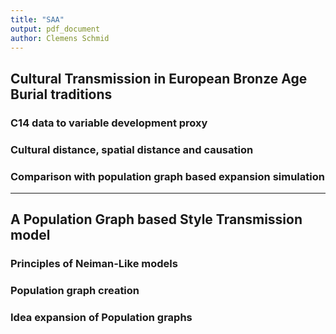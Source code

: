 ```yaml
---
title: "SAA"
output: pdf_document
author: Clemens Schmid
---
```


## Cultural Transmission in European Bronze Age Burial traditions

### C14 data to variable development proxy

### Cultural distance, spatial distance and causation

### Comparison with population graph based expansion simulation 

***

## A Population Graph based Style Transmission model

### Principles of Neiman-Like models

### Population graph creation

### Idea expansion of Population graphs



